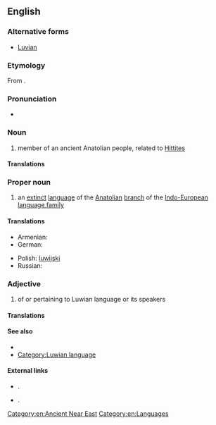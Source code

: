 ==English==
{{wikipedia}}
===Alternative forms===
* [[Luvian]]

===Etymology===
From {{suffix|Luwia|an|lang=en}}.

===Pronunciation=== 
* {{IPA|/ˈluːvɪǝn/|/ˈluːɪǝn/|lang=en}} 

===Noun===
{{en-noun|-}}

# member of an ancient Anatolian people, related to [[Hittite]]s

====Translations====
{{trans-top|member of an ancient Anatolian people}}
{{trans-mid}}
{{trans-bottom}}

===Proper noun===
{{en-proper noun}}

# an [[extinct]] [[language]] of the [[Anatolian]] [[branch]] of the [[Indo-European]] [[language family]]

====Translations====
{{trans-top|language}}
* Armenian: {{t|hy|լուվերեն|tr=luveren|sc=Armn}}
* German: {{t|de|Luwisch|n}}
{{trans-mid}}
* Polish: [[luwijski]] {{m}}
* Russian: {{t|ru|лувийский|tr=luvijskij|m}}
{{trans-bottom}}

===Adjective===
{{en-adj|-}}

# of or pertaining to Luwian language or its speakers

====Translations====
{{trans-top|of or pertaining to Luwian language or its speakers}}
{{trans-mid}}
{{trans-bottom}}

====See also====
* {{langlist}}
* [[:Category:Luwian language|Category:Luwian language]]

====External links====
* {{ISO 639|3code=xlu}}.
* {{ISO 639|3code=hlu}}.

[[Category:en:Ancient Near East]]
[[Category:en:Languages]]